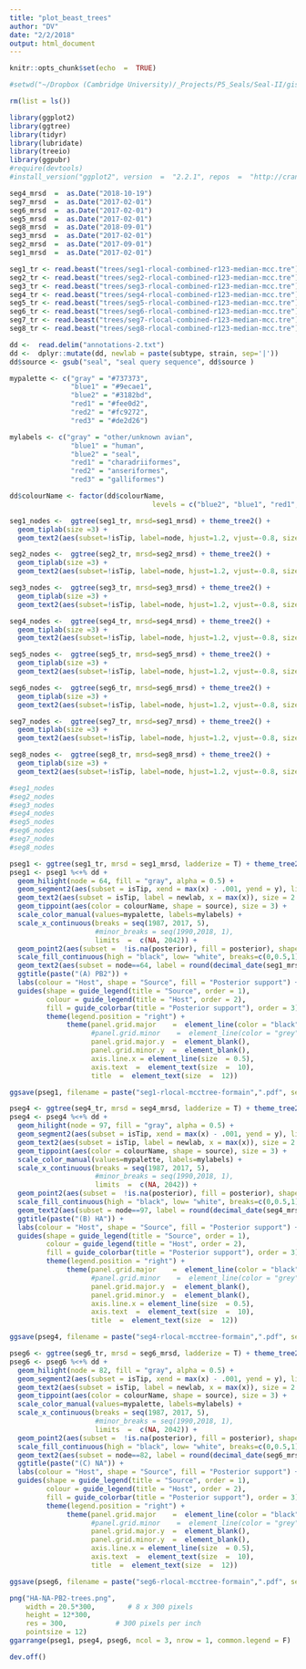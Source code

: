 ```yaml
---
title: "plot_beast_trees"
author: "DV"
date: "2/2/2018"
output: html_document
---
```


```r
knitr::opts_chunk$set(echo  =  TRUE)
```

```r
#setwd("~/Dropbox (Cambridge University)/_Projects/P5_Seals/Seal-II/gisaid/02_tree/6_beast/results/mcc-trees")
```

```r
rm(list = ls()) 
```

```r
library(ggplot2)
library(ggtree)
library(tidyr)
library(lubridate)
library(treeio)
library(ggpubr)
#require(devtools)
#install_version("ggplot2", version  =  "2.2.1", repos  =  "http://cran.us.r-project.org")
```



```r
seg4_mrsd  =  as.Date("2018-10-19")
seg7_mrsd  =  as.Date("2017-02-01")
seg6_mrsd  =  as.Date("2017-02-01")
seg5_mrsd  =  as.Date("2017-02-01")
seg8_mrsd  =  as.Date("2018-09-01")
seg3_mrsd  =  as.Date("2017-02-01")
seg2_mrsd  =  as.Date("2017-09-01")
seg1_mrsd  =  as.Date("2017-02-01")

seg1_tr <- read.beast("trees/seg1-rlocal-combined-r123-median-mcc.tre")
seg2_tr <- read.beast("trees/seg2-rlocal-combined-r123-median-mcc.tre")
seg3_tr <- read.beast("trees/seg3-rlocal-combined-r123-median-mcc.tre")
seg4_tr <- read.beast("trees/seg4-rlocal-combined-r123-median-mcc.tre")
seg5_tr <- read.beast("trees/seg5-rlocal-combined-r123-median-mcc.tre")
seg6_tr <- read.beast("trees/seg6-rlocal-combined-r123-median-mcc.tre")
seg7_tr <- read.beast("trees/seg7-rlocal-combined-r123-median-mcc.tre")
seg8_tr <- read.beast("trees/seg8-rlocal-combined-r123-median-mcc.tre")

```

```r
dd <-  read.delim("annotations-2.txt")
dd <-  dplyr::mutate(dd, newlab = paste(subtype, strain, sep='|'))
dd$source <- gsub("seal", "seal query sequence", dd$source )
```

```r
mypalette <- c("gray" = "#737373",
               "blue1" = "#9ecae1",
               "blue2" = "#3182bd", 
               "red1" = "#fee0d2",
               "red2" = "#fc9272",
               "red3" = "#de2d26")

mylabels <- c("gray" = "other/unknown avian",
               "blue1" = "human",
               "blue2" = "seal", 
               "red1" = "charadriiformes",
               "red2" = "anseriformes",
               "red3" = "galliformes")

dd$colourName <- factor(dd$colourName,
                                   levels = c("blue2", "blue1", "red1", "red2", "red3", "gray"))
```


```r
seg1_nodes <-  ggtree(seg1_tr, mrsd=seg1_mrsd) + theme_tree2() +
  geom_tiplab(size =3) +
  geom_text2(aes(subset=!isTip, label=node, hjust=1.2, vjust=-0.8, size=3))

seg2_nodes <-  ggtree(seg2_tr, mrsd=seg2_mrsd) + theme_tree2() +
  geom_tiplab(size =3) + 
  geom_text2(aes(subset=!isTip, label=node, hjust=1.2, vjust=-0.8, size=3))

seg3_nodes <-  ggtree(seg3_tr, mrsd=seg3_mrsd) + theme_tree2() +
  geom_tiplab(size =3) + 
  geom_text2(aes(subset=!isTip, label=node, hjust=1.2, vjust=-0.8, size=3))

seg4_nodes <-  ggtree(seg4_tr, mrsd=seg4_mrsd) + theme_tree2() +
  geom_tiplab(size =3) + 
  geom_text2(aes(subset=!isTip, label=node, hjust=1.2, vjust=-0.8, size=3))

seg5_nodes <-  ggtree(seg5_tr, mrsd=seg5_mrsd) + theme_tree2() +
  geom_tiplab(size =3) + 
  geom_text2(aes(subset=!isTip, label=node, hjust=1.2, vjust=-0.8, size=3))

seg6_nodes <-  ggtree(seg6_tr, mrsd=seg6_mrsd) + theme_tree2() +
  geom_tiplab(size =3) + 
  geom_text2(aes(subset=!isTip, label=node, hjust=1.2, vjust=-0.8, size=3))

seg7_nodes <-  ggtree(seg7_tr, mrsd=seg7_mrsd) + theme_tree2() +
  geom_tiplab(size =3) + 
  geom_text2(aes(subset=!isTip, label=node, hjust=1.2, vjust=-0.8, size=3))

seg8_nodes <-  ggtree(seg8_tr, mrsd=seg8_mrsd) + theme_tree2() +
  geom_tiplab(size =3) + 
  geom_text2(aes(subset=!isTip, label=node, hjust=1.2, vjust=-0.8, size=3))
```

```r
#seg1_nodes
#seg2_nodes
#seg3_nodes
#seg4_nodes
#seg5_nodes
#seg6_nodes
#seg7_nodes
#seg8_nodes

```



```r

pseg1 <- ggtree(seg1_tr, mrsd = seg1_mrsd, ladderize = T) + theme_tree2()
pseg1 <- pseg1 %<+% dd +
  geom_hilight(node = 64, fill = "gray", alpha = 0.5) + 
  geom_segment2(aes(subset = isTip, xend = max(x) - .001, yend = y), linetype = "dotted", size = .3) +
  geom_text2(aes(subset = isTip, label = newlab, x = max(x)), size = 2.2, hjust = -.025) +
  geom_tippoint(aes(color = colourName, shape = source), size = 3) +
  scale_color_manual(values=mypalette, labels=mylabels) +
  scale_x_continuous(breaks = seq(1987, 2017, 5), 
                     #minor_breaks = seq(1990,2018, 1), 
                     limits  =  c(NA, 2042)) +
  geom_point2(aes(subset =  !is.na(posterior), fill = posterior), shape = 23, size = 1.5) +
  scale_fill_continuous(high = "black", low= "white", breaks=c(0,0.5,1),labels=c(0.0,0.5,1.0),limits=c(0,1)) +
  geom_text2(aes(subset = node==64, label = round(decimal_date(seg1_mrsd) - height_median,2)), hjust = -0.2, vjust = -0.5, size = 1.8) +
  ggtitle(paste("(A) PB2")) +
  labs(colour = "Host", shape = "Source", fill = "Posterior support") +
  guides(shape = guide_legend(title = "Source", order = 1),
         colour = guide_legend(title = "Host", order = 2),
         fill = guide_colorbar(title = "Posterior support"), order = 3) +
         theme(legend.position = "right") +
              theme(panel.grid.major    =  element_line(color = "black", size = .2),
                    #panel.grid.minor    =  element_line(color = "grey", size = .2),
                    panel.grid.major.y  =  element_blank(),
                    panel.grid.minor.y  =  element_blank(),
                    axis.line.x = element_line(size  = 0.5),
                    axis.text  =  element_text(size  =  10),
                    title  =  element_text(size  =  12)) 

ggsave(pseg1, filename = paste("seg1-rlocal-mcctree-formain",".pdf", sep = ""), width = 8, height = 10)
```


```r
pseg4 <- ggtree(seg4_tr, mrsd = seg4_mrsd, ladderize = T) + theme_tree2()
pseg4 <- pseg4 %<+% dd +
  geom_hilight(node = 97, fill = "gray", alpha = 0.5) + 
  geom_segment2(aes(subset = isTip, xend = max(x) - .001, yend = y), linetype = "dotted", size = .3) +
  geom_text2(aes(subset = isTip, label = newlab, x = max(x)), size = 2.2, hjust = -.025) +
  geom_tippoint(aes(color = colourName, shape = source), size = 3) +
  scale_color_manual(values=mypalette, labels=mylabels) +
  scale_x_continuous(breaks = seq(1987, 2017, 5), 
                     #minor_breaks = seq(1990,2018, 1), 
                     limits  =  c(NA, 2042)) +
  geom_point2(aes(subset =  !is.na(posterior), fill = posterior), shape = 23, size = 1.5) +
  scale_fill_continuous(high = "black", low= "white", breaks=c(0,0.5,1),labels=c(0.0,0.5,1.0),limits=c(0,1)) +
  geom_text2(aes(subset = node==97, label = round(decimal_date(seg4_mrsd) - height_median,2)), hjust = -0.2, vjust = 0.3,  size = 1.8) +
  ggtitle(paste("(B) HA")) +
  labs(colour = "Host", shape = "Source", fill = "Posterior support") +
  guides(shape = guide_legend(title = "Source", order = 1),
         colour = guide_legend(title = "Host", order = 2),
         fill = guide_colorbar(title = "Posterior support"), order = 3) +
         theme(legend.position = "right") +
              theme(panel.grid.major    =  element_line(color = "black", size = .2),
                    #panel.grid.minor    =  element_line(color = "grey", size = .2),
                    panel.grid.major.y  =  element_blank(),
                    panel.grid.minor.y  =  element_blank(),
                    axis.line.x = element_line(size  = 0.5),
                    axis.text  =  element_text(size  =  10),
                    title  =  element_text(size  =  12)) 

ggsave(pseg4, filename = paste("seg4-rlocal-mcctree-formain",".pdf", sep = ""), width = 8, height = 10)
```



```r
pseg6 <- ggtree(seg6_tr, mrsd = seg6_mrsd, ladderize = T) + theme_tree2()
pseg6 <- pseg6 %<+% dd +
  geom_hilight(node = 82, fill = "gray", alpha = 0.5) + 
  geom_segment2(aes(subset = isTip, xend = max(x) - .001, yend = y), linetype = "dotted", size = .3) +
  geom_text2(aes(subset = isTip, label = newlab, x = max(x)), size = 2.2, hjust = -.025) +
  geom_tippoint(aes(color = colourName, shape = source), size = 3) +
  scale_color_manual(values=mypalette, labels=mylabels) +
  scale_x_continuous(breaks = seq(1987, 2017, 5), 
                     #minor_breaks = seq(1990,2018, 1), 
                     limits  =  c(NA, 2042)) +
  geom_point2(aes(subset =  !is.na(posterior), fill = posterior), shape = 23, size = 1.5) +
  scale_fill_continuous(high = "black", low= "white", breaks=c(0,0.5,1),labels=c(0.0,0.5,1.0),limits=c(0,1)) +
  geom_text2(aes(subset = node==82, label = round(decimal_date(seg6_mrsd) - height_median,2)), hjust = -0.2, vjust = 0.3, size = 1.8) +
  ggtitle(paste("(C) NA")) +
  labs(colour = "Host", shape = "Source", fill = "Posterior support") +
  guides(shape = guide_legend(title = "Source", order = 1),
         colour = guide_legend(title = "Host", order = 2),
         fill = guide_colorbar(title = "Posterior support"), order = 3) +
         theme(legend.position = "right") +
              theme(panel.grid.major    =  element_line(color = "black", size = .2),
                    #panel.grid.minor    =  element_line(color = "grey", size = .2),
                    panel.grid.major.y  =  element_blank(),
                    panel.grid.minor.y  =  element_blank(),
                    axis.line.x = element_line(size  = 0.5),
                    axis.text  =  element_text(size  =  10),
                    title  =  element_text(size  =  12)) 

ggsave(pseg6, filename = paste("seg6-rlocal-mcctree-formain",".pdf", sep = ""), width = 8, height = 10)
```



```r
png("HA-NA-PB2-trees.png",
    width = 20.5*300,        # 8 x 300 pixels
    height = 12*300,
    res = 300,            # 300 pixels per inch
    pointsize = 12)
ggarrange(pseg1, pseg4, pseg6, ncol = 3, nrow = 1, common.legend = F)

dev.off()
```

